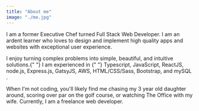 ```yaml
---
title: "About me"
image: "./me.jpg"
---
```



I am a former Executive Chef turned Full Stack Web Developer. I am an
ardent learner who loves to design and implement high quality apps and
websites with exceptional user experience.

<Underlining highlight>
  I enjoy turning complex problems into simple, beautiful, and intuitive
  solutions.{" "}
</Underlining> I am experienced in
<Underlining highlight>
  {" "}
  Typescript, JavaScript, ReactJS, node.js, Express.js, GatsyJS, AWS,
  HTML/CSS/Sass, Bootstrap, and mySQL
</Underlining>.

When I'm not coding, you'll likely find me chasing my 3 year old
daughter around, scoring over par on the golf course, or watching The
Office with my wife.
Currently, I am a <Underlining highlight>freelance web developer.</Underlining>
